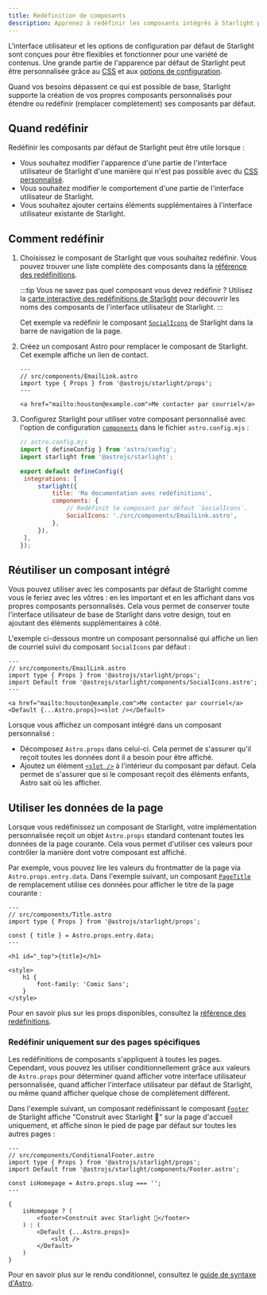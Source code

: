 ```yaml
---
title: Redéfinition de composants
description: Apprenez à redéfinir les composants intégrés à Starlight pour ajouter des éléments personnalisés à l’interface utilisateur de votre site de documentation.
---
```



L'interface utilisateur et les options de configuration par défaut de Starlight sont conçues pour être flexibles et fonctionner pour une variété de contenus. Une grande partie de l'apparence par défaut de Starlight peut être personnalisée grâce au [CSS](/fr/guides/css-and-tailwind/) et aux [options de configuration](/fr/guides/customization/).

Quand vos besoins dépassent ce qui est possible de base, Starlight supporte la création de vos propres composants personnalisés pour étendre ou redéfinir (remplacer complètement) ses composants par défaut.

## Quand redéfinir

Redéfinir les composants par défaut de Starlight peut être utile lorsque :

- Vous souhaitez modifier l'apparence d'une partie de l'interface utilisateur de Starlight d'une manière qui n'est pas possible avec du [CSS personnalisé](/fr/guides/css-and-tailwind/).
- Vous souhaitez modifier le comportement d'une partie de l'interface utilisateur de Starlight.
- Vous souhaitez ajouter certains éléments supplémentaires à l'interface utilisateur existante de Starlight.

## Comment redéfinir

<Steps>

1. Choisissez le composant de Starlight que vous souhaitez redéfinir.
   Vous pouvez trouver une liste complète des composants dans la [référence des redéfinitions](/fr/reference/overrides/).

   :::tip
   Vous ne savez pas quel composant vous devez redéfinir ? Utilisez la [carte interactive des redéfinitions de Starlight](https://starlight-overrides-map.netlify.app/) pour découvrir les noms des composants de l'interface utilisateur de Starlight.
   :::

   Cet exemple va redéfinir le composant [`SocialIcons`](/fr/reference/overrides/#socialicons) de Starlight dans la barre de navigation de la page.

2. Créez un composant Astro pour remplacer le composant de Starlight.
   Cet exemple affiche un lien de contact.

   ```astro
   ---
   // src/components/EmailLink.astro
   import type { Props } from '@astrojs/starlight/props';
   ---

   <a href="mailto:houston@example.com">Me contacter par courriel</a>
   ```

3. Configurez Starlight pour utiliser votre composant personnalisé avec l'option de configuration [`components`](/fr/reference/configuration/#components) dans le fichier `astro.config.mjs` :

   ```js {9-12}
   // astro.config.mjs
   import { defineConfig } from 'astro/config';
   import starlight from '@astrojs/starlight';

   export default defineConfig({
   	integrations: [
   		starlight({
   			title: 'Ma documentation avec redéfinitions',
   			components: {
   				// Redéfinit le composant par défaut `SocialIcons`.
   				SocialIcons: './src/components/EmailLink.astro',
   			},
   		}),
   	],
   });
   ```

</Steps>

## Réutiliser un composant intégré

Vous pouvez utiliser avec les composants par défaut de Starlight comme vous le feriez avec les vôtres : en les important et en les affichant dans vos propres composants personnalisés. Cela vous permet de conserver toute l'interface utilisateur de base de Starlight dans votre design, tout en ajoutant des éléments supplémentaires à côté.

L'exemple ci-dessous montre un composant personnalisé qui affiche un lien de courriel suivi du composant `SocialIcons` par défaut :

```astro {4,8}
---
// src/components/EmailLink.astro
import type { Props } from '@astrojs/starlight/props';
import Default from '@astrojs/starlight/components/SocialIcons.astro';
---

<a href="mailto:houston@example.com">Me contacter par courriel</a>
<Default {...Astro.props}><slot /></Default>
```

Lorsque vous affichez un composant intégré dans un composant personnalisé :

- Décomposez `Astro.props` dans celui-ci. Cela permet de s'assurer qu'il reçoit toutes les données dont il a besoin pour être affiché.
- Ajoutez un élément [`<slot />`](https://docs.astro.build/fr/core-concepts/astro-components/#les-emplacements-slots) à l'intérieur du composant par défaut. Cela permet de s'assurer que si le composant reçoit des éléments enfants, Astro sait où les afficher.

## Utiliser les données de la page

Lorsque vous redéfinissez un composant de Starlight, votre implémentation personnalisée reçoit un objet `Astro.props` standard contenant toutes les données de la page courante.
Cela vous permet d'utiliser ces valeurs pour contrôler la manière dont votre composant est affiché.

Par exemple, vous pouvez lire les valeurs du frontmatter de la page via `Astro.props.entry.data`. Dans l'exemple suivant, un composant [`PageTitle`](/fr/reference/overrides/#pagetitle) de remplacement utilise ces données pour afficher le titre de la page courante :

```astro {5} "{title}"
---
// src/components/Title.astro
import type { Props } from '@astrojs/starlight/props';

const { title } = Astro.props.entry.data;
---

<h1 id="_top">{title}</h1>

<style>
	h1 {
		font-family: 'Comic Sans';
	}
</style>
```

Pour en savoir plus sur les props disponibles, consultez la [référence des redéfinitions](/fr/reference/overrides/#props-des-composants).

### Redéfinir uniquement sur des pages spécifiques

Les redéfinitions de composants s'appliquent à toutes les pages. Cependant, vous pouvez les utiliser conditionnellement grâce aux valeurs de `Astro.props` pour déterminer quand afficher votre interface utilisateur personnalisée, quand afficher l'interface utilisateur par défaut de Starlight, ou même quand afficher quelque chose de complètement différent.

Dans l'exemple suivant, un composant redéfinissant le composant [`Footer`](/fr/reference/overrides/#footer) de Starlight affiche "Construit avec Starlight 🌟" sur la page d'accueil uniquement, et affiche sinon le pied de page par défaut sur toutes les autres pages :

```astro
---
// src/components/ConditionalFooter.astro
import type { Props } from '@astrojs/starlight/props';
import Default from '@astrojs/starlight/components/Footer.astro';

const isHomepage = Astro.props.slug === '';
---

{
	isHomepage ? (
		<footer>Construit avec Starlight 🌟</footer>
	) : (
		<Default {...Astro.props}>
			<slot />
		</Default>
	)
}
```

Pour en savoir plus sur le rendu conditionnel, consultez le [guide de syntaxe d'Astro](https://docs.astro.build/fr/core-concepts/astro-syntax/#html-dynamique).
